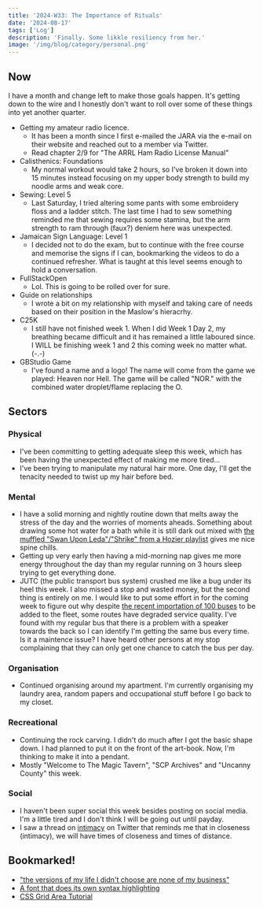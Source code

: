 ```yaml
---
title: '2024-W33: The Importance of Rituals'
date: '2024-08-17'
tags: ['Log']
description: 'Finally. Some likkle resiliency from her.'
image: '/img/blog/category/personal.png'
---
```


## Now

I have a month and change left to make those goals happen. It's getting down to the wire and I honestly don't want to roll over some of these things into yet another quarter.

- Getting my amateur radio licence.
  - It has been a month since I first e-mailed the JARA via the e-mail on their website and reached out to a member via Twitter.
  - Read chapter 2/9 for "The ARRL Ham Radio License Manual"
- Calisthenics: Foundations
  - My normal workout would take 2 hours, so I've broken it down into 15 minutes instead focusing on my upper body strength to build my noodle arms and weak core.
- Sewing: Level 5
  - Last Saturday, I tried altering some pants with some embroidery floss and a ladder stitch. The last time I had to sew something reminded me that sewing requires some stamina, but the arm strength to ram through (faux?) deniem here was unexpected.
- Jamaican Sign Language: Level 1
  - I decided not to do the exam, but to continue with the free course and memorise the signs if I can, bookmarking the videos to do a continued refresher. What is taught at this level seems enough to hold a conversation.
- FullStackOpen
  - Lol. This is going to be rolled over for sure.
- Guide on relationships
  - I wrote a bit on my relationship with myself and taking care of needs based on their position in the Maslow's hieracrhy.
- C25K
  - I still have not finished week 1. When I did Week 1 Day 2, my breathing became difficult and it has remained a little laboured since. I WILL be finishing week 1 and 2 this coming week no matter what. (-.-)
- GBStudio Game
  - I've found a name and a logo! The name will come from the game we played: Heaven nor Hell. The game will be called "NOR." with the combined water droplet/flame replacing the O.

## Sectors

### Physical

- I've been committing to getting adequate sleep this week, which has been having the unexpected effect of making me more tired...
- I've been trying to manipulate my natural hair more. One day, I'll get the tenacity needed to twist up my hair before bed.

### Mental

- I have a solid morning and nightly routine down that melts away the stress of the day and the worries of moments aheads. Something about drawing some hot water for a bath while it is still dark out mixed with [the muffled "Swan Upon Leda"/"Shrike" from a Hozier playlist](https://www.youtube.com/watch?v=9Rqwdl9fTvw&pp=ygULc29mdCBob3ppZXI%3D) gives me nice spine chills.
- Getting up very early then having a mid-morning nap gives me more energy throughout the day than my regular running on 3 hours sleep trying to get everything done.
- JUTC (the public transport bus system) crushed me like a bug under its heel this week. I also missed a stop and wasted money, but the second thing is entirely on me. I would like to put some effort in for the coming week to figure out why despite [the recent importation of 100 buses](https://jamaica-gleaner.com/article/news/20240715/100-new-jutc-buses-added-fleet) to be added to the fleet, some routes have degraded service quality. I've found with my regular bus that there is a problem with a speaker towards the back so I can identify I'm getting the same bus every time. Is it a maintence issue? I have heard other persons at my stop complaining that they can only get one chance to catch the bus per day.

### Organisation

- Continued organising around my apartment. I'm currently organising my laundry area, random papers and occupational stuff before I go back to my closet.

### Recreational

- Continuing the rock carving. I didn't do much after I got the basic shape down. I had planned to put it on the front of the art-book. Now, I'm thinking to make it into a pendant.
- Mostly "Welcome to The Magic Tavern", "SCP Archives" and "Uncanny County" this week.

### Social

- I haven't been super social this week besides posting on social media. I'm a little tired and I don't think I will be going out until payday.
- I saw a thread on [intimacy](https://x.com/AgotaDubi/status/1824097708006633507) on Twitter that reminds me that in closeness (intimacy), we will have times of closeness and times of distance.

## Bookmarked!

- ["the versions of my life I didn't choose are none of my business"](https://x.com/jzux/status/1824477993495892319)
- [A font that does its own syntax highlighting](https://codepen.io/argyleink/pen/GRbyNNv)
- [CSS Grid Area Tutorial](https://ishadeed.com/article/css-grid-area/)
